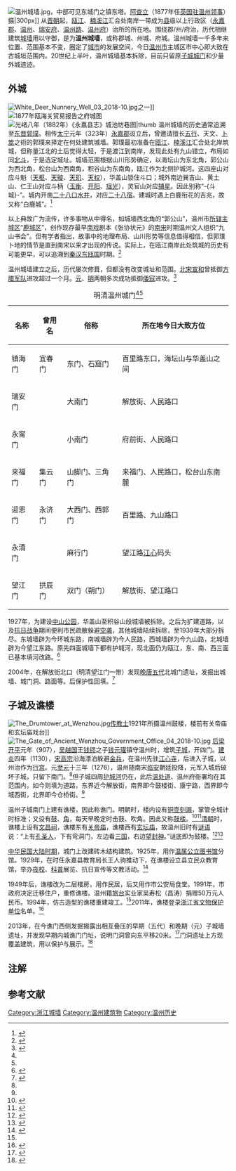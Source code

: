 [[File:温州城墙.jpg|thumb]]，中部可见东城门之镇东塔。[[阿查立|阿查立]]（1877年任[[英国驻温州领事馆|英国驻温州领事]]）摄|300px]]
从[[晋朝|晋朝]]起，[[瓯江|瓯江]]、[[楠溪江|楠溪江]]汇合处南岸一带成为[[县|县]]级以上行政区（[[永嘉郡|永嘉郡]]、[[温州_(浙江)|温州]]、[[瑞安府|瑞安府]]、[[温州路|温州路]]、[[温州府|温州府]]）治所的所在地。围绕郡/州/府治，历代相继建筑[[城墙|城墙]]用以守御，是为'''温州城墙'''，或称郡城、州城、府城。温州城墙一千多年来位置、范围基本不变，圈定了[[城市|城市]]的发展空间，今日[[温州市|温州市]]主城区市中心即大致在古城垣范围内。20世纪上半叶，温州城墙基本拆除，目前只留原[[子城|子城]][[城门|城门]]和少量外城遗迹。

== 外城 ==
[[File:White_Deer_Nunnery_Well_03_2018-10.jpg|thumb]]之一]]
[[File:温州府城图1877.jpg|1877年瓯海关贸易报告之府城图]]
[[File:温州城池坊巷图（1882）.jpg|[[光绪]]八年（1882年）《永嘉县志》城池坊巷图|thumb]]
温州城墙的历史通常追溯至[[东晋|东晋]][[郭璞|郭璞]]。相传[[太宁_(晋)|太宁]]元年（323年）[[永嘉郡|永嘉郡]]设立后，曾邀请擅长[[五行|五行]]、天文、[[卜筮|卜筮]]之術的郭璞来择定在何处建筑城墙。郭璞最初准备在[[瓯江|瓯江]]、[[楠溪江|楠溪江]]汇合处北岸筑城，但称量江北的土后觉得太轻，于是渡江到南岸，发现此处有九山错立，布局如同[[北斗七星|北斗]]，于是选定城址。城墙范围根据山川形势确定，以海坛山为东北角，郭公山为西北角，松台山为西南角，积谷山为东南角，瓯江作为北侧护城河。这四座山对应斗魁（[[天枢|天枢]]、[[天璇|天璇]]、[[天玑|天玑]]、[[天权|天权]]），华盖山锁住斗口；城外南边巽吉山、黄土山、仁王山对应斗柄（[[玉衡_(天文)|玉衡]]、[[开阳星|开阳]]、[[瑶光|瑶光]]），灵官山对应[[辅_(星官)|辅星]]。因此别称“-{斗城}-”。城内开凿[[二十八宿井|二十八口水井]]，对应[[二十八宿|二十八宿]]。建城时遇上白鹿衔花的吉兆，故又称“白鹿城”。<ref name=HZFZ>{{cite book|title=弘治溫州府志|author=王瓚,蔡芳|others=胡珠生 校注|location=上海|publisher=上海社会科学院|year=2006|isbn=7-80681-841-3}}</ref>{{rp|9}}

以上典故广为流传，许多事物从中得名，如城墙西北角的“郭公山”，温州市[[市辖区_(中华人民共和国)|所辖主城区]]“[[鹿城区|鹿城区]]”，创作现存最早[[南戏|南戏]]剧本《张协状元》的[[南宋|南宋]]时期温州文人组织“九山书会”。但有学者指出，故事中的地理布局、山川形势等信息值得相信，但郭璞卜地的情节是直到南宋以来才出现的传说。实际上，在瓯江南岸此处筑城的历史有可能更早，可以追溯到[[秦朝|秦]][[汉朝|汉]][[东瓯国|东瓯国]]时期。<ref>{{cite|editor=孙逊,陈恒|title=都市文化研究 城市史与城市研究|location=上海|publisher=上海三联书店|year=2015|chapter=温州城的早期筑城史及其原初形态初探|author=钟翀|page=162-176|isbn=978-7-5426-5296-6}}</ref>

温州城墙建立之后，历代屡次修葺，但都没有改变城址和范围。[[北宋|北宋]][[宣和_(北宋)|宣和]]曾抵御[[方腊|方腊]][[方腊之乱|军队]]进攻超过一个月。[[元朝|元]]、[[明朝|明]]两朝多次成功抵御[[倭寇|倭寇]]进攻。<ref name=QLFZ>{{cite book|title=乾隆温州府志·卷之五·城池|author1=齊召南|author2=汪沅|url=https://ctext.org/library.pl?if=en&file=107573&page=302|access-date=2020-12-12|archive-date=2020-12-12|archive-url=https://web.archive.org/web/20201212163809/https://ctext.org/library.pl?if=en&file=107573&page=302|dead-url=no}}</ref>
{| class="wikitable"
|+明清温州城门<ref name=HZFZ/>{{rp|9}}<ref name=QLFZ/>
!名称
!曾用名
!俗称
!所在地今日大致方位
|-
|镇海门
|宜春门
|东门、石窟门
|百里路东口，海坛山与华盖山之间
|-
|瑞安门
|
|大南门
|解放街、人民路口
|-
|永甯门
|
|小南门
|府前街、人民路口
|-
|来福门
|集云门
|山脚门、三角门
|来福门、人民路口，松台山东南麓
|-
|迎恩门
|永济门
|大西门、西郭门
|百里路、九山路口
|-
|永清门
|
|麻行门
|望江路[[江心屿|江心]]码头
|-
|望江门
|拱辰门
|双门（朔门）{{efn|1=今温州方言读为“双门”，写作“朔门”。}}
|解放街、望江路口
|}
1927年，为建设[[中山公園#温州中山公园|中山公园]]，华盖山至积谷山段城墙被拆除。之后为扩建道路，以及[[中国抗日战争|抗日战争]]期间便利市民疏散躲避[[空袭|空袭]]，其他城墙陆续拆除，至1939年大部分拆尽。东城墙辟为今环城东路，南城墙辟为今人民路，西城墙辟为今九山路，北城墙辟为今望江东路。原先四面城墙下都有护城河，现北面仍为瓯江，东、南、西三面已基本填河改路。<ref name=cjx>{{cite book|author=陈钧贤|chapter=温州古城门墙拆毁始末|title=鹿城文史资料 第15辑|publisher=温州市鹿城区政协学习文史委员会|year=2003|page=130-139}}</ref>

2004年，在解放街北口（明清望江门一带）发现[[唐朝|晚唐]][[五代|五代]]北城门遗址，发掘出城墙、城门洞、路面等。后保护性回填。<ref>{{cite newspaper|url=http://www.wzrb.com.cn/article214982show.html|title=“朔门遗址”：一段尘封在脚下的记忆|newspaper=温州晚报|date=2011-03-26|accessdate=2020-12-12|archive-date=2020-12-12|archive-url=https://web.archive.org/web/20201212163807/http://www.wzrb.com.cn/article214982show.html|dead-url=no}}</ref>

==子城及谯楼==
{{文物保护单位
| 级别 = 省级
| 省区市 = 浙江省
| 图片 = 
| 名称 = 谯楼
| 编号 = 6-310
| 分类 = 近现代重要史迹及代表性建筑
| 所在 = [[温州市|温州市]][[鹿城区|鹿城区]][[五马街道_(温州市)|五马街道]]
| 时代 = [[中华民国大陆时期|民国]]
| 登录 = 2011年
}}
[[File:The_Drumtower_at_Wenzhou.jpg|thumb]][[传教士|传教士]]1921年所摄温州鼓楼，楼前有关帝庙和玄坛庙戏台]]
[[File:The_Gate_of_Ancient_Wenzhou_Government_Office_04_2018-10.jpg|thumb]]
[[后梁|后梁]][[开平_(年号)|开平]]元年（907），[[吴越国|吴越国]]王[[钱镠|钱镠]]之子[[钱元瓘|钱元瓘]]镇守温州时，增筑[[子城|子城]]，开四门。[[建炎|建炎]]四年（1130），[[宋高宗|宋高宗]]沿海漂泊躲避[[金朝|金兵]]，在温州先驻[[江心寺|江心寺]]，后进入子城，以州治作为[[行宫|行宫]]。元[[至元_(忽必烈)|至元]]十三年（1276），温州随南宋[[临安府_(浙江)|临安]]朝廷投降，元军入城后破坏子城，只留下南门。<ref name=HZFZ/>{{rp|412}}但子城四周[[护城河|护城河]]仍在，此后[[温处道|温处道]]、温州府衙署均在其范围内，如今则填为道路，东界近今解放街，南界即今鼓楼街、康宁路，西界即今城西街，北界即今仓桥街。<ref name=cjx/>

温州子城南门上建有谯楼，因此称谯门。明朝时，楼内设有[[水钟|铜壶刻漏]]，掌管全城计时标准；又设有[[鼓|鼓]]、[[角_(乐器)|角]]，每天早晚定时击鼓、吹角。因此又称[[鼓楼|鼓楼]]。<ref>{{cite book|author=姜准|others=蔡克骄(点校)|title=岐海琐谈|location=上海|publisher=上海社会科学院出版社|year=2002|isbn=7-80681-095-1|orig-year=1613?}}</ref>{{rp|178-179}}<ref>{{cite book|author=许重华|chapter=重建鼓楼碑记|editor=金柏东|title=温州历代碑刻集|location=上海|publisher=上海社会科学院出版社|year=2002|isbn=7-80681-091-9|page=267-268|orig-year=1673}}</ref>[[清朝|清朝]]时，谯楼上设有[[文昌祠|文昌祠]]，谯楼东有[[关帝庙|关帝庙]]，谯楼西有[[玄坛真君|玄坛庙]]，故温州旧时有[[谜语|谜语]]说：“上有[[孔子|孔圣人]]，下有弯洞门，左边看[[三国演义|三国]]，右边望[[封神演义|封神]]。”谜底即为鼓楼。<ref>{{cite newspaper|url=http://epaper.wzrb.com.cn/content.aspx?id=127011|newspaper=温州日报|title=鼓楼|author=林鸿麟,黄瑞庚|date=2013-09-22|accessdate=2020-12-12|archive-date=2020-12-12|archive-url=https://web.archive.org/web/20201212163830/http://epaper.wzrb.com.cn/content.aspx?id=127011|dead-url=no}}</ref><ref>{{cite book|title=乾隆温州府志·卷之九·祠祀|author1=齊召南|author2=汪沅|url=https://ctext.org/library.pl?if=gb&file=107573&page=618}}</ref>

[[中华民国大陆时期|中华民国大陆时期]]，城门上改建砖木结构建筑。1925年，用作[[温州图书馆|温属公立图书馆]]分馆。1929年，在时任永嘉县{{efn|1=旧时永嘉县为[[附郭|附郭]]县，县域大略相当于今时[[鹿城区|鹿城区]]、[[瓯海区|瓯海区]]、[[龙湾区|龙湾区]]、[[永嘉县|永嘉县]]。}}教育局长王人驹推动下，在谯楼设立县立民众教育馆，举办[[夜校|夜校]]、[[科普|科普]]展览、抗日宣传等文教活动。<ref name=JDX>{{cite book|title=温州老城印象 讲述温州城的陈年旧事|location=杭州|publisher=浙江古籍出版社|year=2011|author=金丹霞|author2=周红|isbn=978-7-80715-747-2}}</ref>{{rp|7}}

1949年后，谯楼改为二层楼房，用作民居，后又用作市公安局食堂。1991年，市政府决定迁移住户，重修谯楼。温州籍[[台湾外省人|旅台]]实业家吴寿松（昌涛）捐赠50万元人民币。1994年，仿古造型的谯楼重建竣工。<ref name=JDX/>{{rp|7-8}}2011年，谯楼登录[[浙江省文物保护单位|浙江省文物保护单位]]名单。<ref>{{cite web|publisher=浙江省人民政府|title=浙江省人民政府关于公布第六批省级文物保护单位和与现有省级文物保护单位合并项目及更名省级文物保护单位的通知|url=http://www.zj.gov.cn/art/2013/1/4/art_12880_71859.html|date=2011-01-28|accessdate=2011-02-14|archive-date=2017-02-02|archive-url=https://web.archive.org/web/20170202061821/http://www.zj.gov.cn/art/2013/1/4/art_12880_71859.html|dead-url=no}}</ref>

2013年，在今谯门西侧发掘揭露出相互叠压的早期（五代）和晚期（元）子城墙遗址，并发现早期内城谯门门址，说明门洞曾向东平移20米。<ref>{{cite journal|author=郑梯燕|title=从谯楼遗址发掘谈温州子城兴废时间|journal=东方博物|year=2016|issue=02|page=27-31}}</ref>门洞遗址上方现覆盖建筑，用以保护与展示。<ref>{{cite newspaper|url=http://epaper.wzrb.com.cn/content.aspx?id=277894|newspaper=温州日报|title=千年谯楼换新颜 温州谯楼遗址保护与展示工程通过预验收|date=2016-07-19|accessdate=2020-12-12|archive-date=2020-12-12|archive-url=https://web.archive.org/web/20201212163817/http://epaper.wzrb.com.cn/content.aspx?id=277894|dead-url=no}}</ref>

==注解==
{{notelist}}

==参考文献==
{{reflist}}

{{浙江省境内的古城墙}}
{{温州市境内的浙江省文物保护单位}}
[[Category:浙江城墙|Category:浙江城墙]]
[[Category:温州建筑物|Category:温州建筑物]]
[[Category:温州历史|Category:温州历史]]